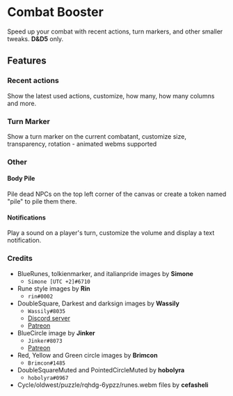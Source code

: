 
# Combat Booster

Speed up your combat with recent actions, turn markers, and other
smaller tweaks. **D\&D5** only.

<ImageButBetter
  src='/public/images/Combat-Booster/Cbrecentactions.png'
  alt='Recent Actions'
  width={2000}
  height={2000}
  className={styles.wikiimagesmall}
/>

## Features

### Recent actions

Show the latest used actions, customize, how many, how many columns and
more.

<ImageButBetter
  src='/public/images/Combat-Booster/Cbturnmarker.png'
  alt='Turn Marker'
  width={2000}
  height={2000}
  className={styles.wikiimagesmall}
/>

### Turn Marker

Show a turn marker on the current combatant, customize size,
transparency, rotation - animated webms supported

### Other

#### Body Pile

Pile dead NPCs on the top left corner of the canvas or create a token
named "pile" to pile them there.

#### Notifications

Play a sound on a player's turn, customize the volume and display a text
notification.

### Credits

- BlueRunes, tolkienmarker, and italianpride images by **Simone**
  - <FontAwesomeIcon icon={faDiscord} /> `Simone [UTC +2]#6710`
- Rune style images by **Rin**
  - <FontAwesomeIcon icon={faDiscord} /> `rin#0002`
- DoubleSquare, Darkest and darksign images by **Wassily**
  - <FontAwesomeIcon icon={faDiscord} /> `Wassily#8035`
  - <FontAwesomeIcon icon={faDiscord} /> [Discord server](https://discord.gg/A59GAZwB9M)
  - <FontAwesomeIcon icon={faPatreon} /> [Patreon](https://www.patreon.com/JB2A)
- BlueCircle image by **Jinker**
  - <FontAwesomeIcon icon={faDiscord} /> `Jinker#8073`
  - <FontAwesomeIcon icon={faPatreon} /> [Patreon](https://www.patreon.com/jinker)
- Red, Yellow and Green circle images by **Brimcon**
  - <FontAwesomeIcon icon={faDiscord} /> `Brimcon#1485`
- DoubleSquareMuted and PointedCircleMuted by **hobolyra**
  - <FontAwesomeIcon icon={faDiscord} /> `hobolyra#0967`
- Cycle/oldwest/puzzle/rqhdg-6ypzz/runes.webm files by **cefasheli**
